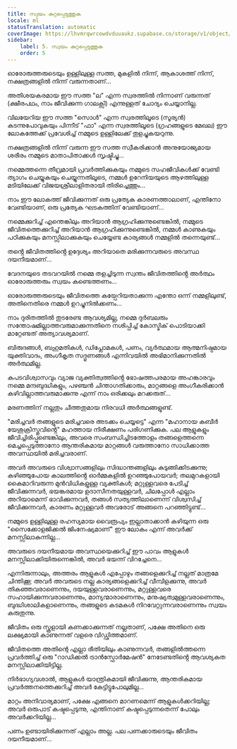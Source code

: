 ```yaml
---
title: സ്വയം കുറ്റപ്പെടുത്തുക
locale: ml
statusTranslation: automatic
coverImage: https://lhvmrqwrcowdvduuaukz.supabase.co/storage/v1/object/public/strapi-uploads/small_cover-tratado-de-psicologia-revolucionaria.webp-5e15e1cec4e0ebebcde5d7fc7565d8fd.webp
sidebar:
    label: 5. സ്വയം കുറ്റപ്പെടുത്തുക
    order: 5
---
```

ഓരോരുത്തരുടെയും ഉള്ളിലുള്ള സത്ത, മുകളിൽ നിന്ന്, ആകാശത്ത് നിന്ന്, നക്ഷത്രങ്ങളിൽ നിന്ന് വരുന്നതാണ്...

അതിശയകരമായ ഈ സത്ത "ല" എന്ന സ്വരത്തിൽ നിന്നാണ് വരുന്നത് (ക്ഷീരപഥം, നാം ജീവിക്കുന്ന ഗാലക്സി) എന്നുള്ളത് ചോദ്യം ചെയ്യാനില്ല.

വിലയേറിയ ഈ സത്ത "സൊൾ" എന്ന സ്വരത്തിലൂടെ (സൂര്യൻ) കടന്നുപോവുകയും പിന്നീട് "ഫാ" എന്ന സ്വരത്തിലൂടെ (ഗ്രഹങ്ങളുടെ മേഖല) ഈ ലോകത്തേക്ക് പ്രവേശിച്ച് നമ്മുടെ ഉള്ളിലേക്ക് തുളച്ചുകയറുന്നു.

നക്ഷത്രങ്ങളിൽ നിന്ന് വരുന്ന ഈ സത്ത സ്വീകരിക്കാൻ അനുയോജ്യമായ ശരീരം നമ്മുടെ മാതാപിതാക്കൾ സൃഷ്ടിച്ചു...

നമ്മെത്തന്നെ തീവ്രമായി പ്രവർത്തിക്കുകയും നമ്മുടെ സഹജീവികൾക്ക് വേണ്ടി ത്യാഗം ചെയ്യുകയും ചെയ്യുന്നതിലൂടെ, നമ്മൾ ഉറേനിയയുടെ ആഴത്തിലുള്ള മടിയിലേക്ക് വിജയശ്രീലാളിതരായി തിരിച്ചെത്തും...

നാം ഈ ലോകത്ത് ജീവിക്കുന്നത് ഒരു പ്രത്യേക കാരണത്താലാണ്, എന്തിനോ വേണ്ടിയാണ്, ഒരു പ്രത്യേക ഘടകത്തിന് വേണ്ടിയാണ്...

നമ്മെക്കുറിച്ച് എന്തെങ്കിലും അറിയാൻ ആഗ്രഹിക്കുന്നുണ്ടെങ്കിൽ, നമ്മുടെ ജീവിതത്തെക്കുറിച്ച് അറിയാൻ ആഗ്രഹിക്കുന്നുണ്ടെങ്കിൽ, നമ്മൾ കാണുകയും പഠിക്കുകയും മനസ്സിലാക്കുകയും ചെയ്യേണ്ട കാര്യങ്ങൾ നമ്മളിൽ തന്നെയുണ്ട്...

തൻ്റെ ജീവിതത്തിൻ്റെ ഉദ്ദേശ്യം അറിയാതെ മരിക്കുന്നവരുടെ അവസ്ഥ ദയനീയമാണ്...

വേദനയുടെ തടവറയിൽ നമ്മെ തളച്ചിടുന്ന സ്വന്തം ജീവിതത്തിൻ്റെ അർത്ഥം ഓരോരുത്തരും സ്വയം കണ്ടെത്തണം...

ഓരോരുത്തരുടെയും ജീവിതത്തെ കയ്പേറിയതാക്കുന്ന എന്തോ ഒന്ന് നമ്മളിലുണ്ട്, അതിനെതിരെ നമ്മൾ ഉറച്ചുനിൽക്കണം...

നാം ദുരിതത്തിൽ തുടരേണ്ട ആവശ്യമില്ല, നമ്മെ ദുർബലരും സന്തോഷമില്ലാത്തവരുമാക്കുന്നതിനെ നശിപ്പിച്ച് കോസ്മിക് പൊടിയാക്കി മാറ്റേണ്ടത് അത്യാവശ്യമാണ്.

ബിരുദങ്ങൾ, ബഹുമതികൾ, ഡിപ്ലോമകൾ, പണം, വ്യർത്ഥമായ ആത്മനിഷ്ഠമായ യുക്തിവാദം, അംഗീകൃത സദ്ഗുണങ്ങൾ എന്നിവയിൽ അഭിമാനിക്കുന്നതിൽ അർത്ഥമില്ല.

കപടവിശ്വാസവും വ്യാജ വ്യക്തിത്വത്തിൻ്റെ ഭോഷത്തപരമായ അഹങ്കാരവും നമ്മെ മന്ദബുദ്ധികളും, പഴഞ്ചൻ ചിന്താഗതിക്കാരും, മാറ്റങ്ങളെ അംഗീകരിക്കാൻ കഴിവില്ലാത്തവരുമാക്കുന്നു എന്ന് നാം ഒരിക്കലും മറക്കരുത്...

മരണത്തിന് നല്ലതും ചീത്തതുമായ നിരവധി അർത്ഥങ്ങളുണ്ട്.

"മരിച്ചവർ തങ്ങളുടെ മരിച്ചവരെ അടക്കം ചെയ്യട്ടെ" എന്ന "മഹാനായ കബീർ യേശുക്രിസ്തുവിൻ്റെ" മഹത്തായ നിരീക്ഷണം പരിഗണിക്കുക. പല ആളുകളും ജീവിച്ചിരിപ്പുണ്ടെങ്കിലും, അവരെ സംബന്ധിച്ചിടത്തോളം തങ്ങളെത്തന്നെ മെച്ചപ്പെടുത്താനോ ആന്തരികമായ മാറ്റങ്ങൾ വരുത്താനോ സാധിക്കാത്ത അവസ്ഥയിൽ മരിച്ചവരാണ്.

അവർ അവരുടെ വിശ്വാസങ്ങളിലും സിദ്ധാന്തങ്ങളിലും കുടുങ്ങിക്കിടക്കുന്നു; കഴിഞ്ഞുപോയ കാലത്തിൻ്റെ ഓർമ്മകളിൽ ഉറഞ്ഞുപോയവർ; തലമുറകളായി കൈമാറിവരുന്ന മുൻവിധികളുള്ള വ്യക്തികൾ; മറ്റുള്ളവരെ പേടിച്ച് ജീവിക്കുന്നവർ, ഭയങ്കരമായ ഉദാസീനതയുള്ളവർ, ചിലപ്പോൾ എല്ലാം അറിയാമെന്ന് ഭാവിക്കുന്നവർ, തങ്ങൾ സത്യത്തിലാണെന്ന് വിശ്വസിച്ച് ജീവിക്കുന്നവർ, കാരണം മറ്റുള്ളവർ അവരോട് അങ്ങനെ പറഞ്ഞിട്ടുണ്ട്...

നമ്മുടെ ഉള്ളിലുള്ള രഹസ്യമായ വൈരൂപ്യം ഇല്ലാതാക്കാൻ കഴിയുന്ന ഒരു "സൈക്കോളജിക്കൽ ജിംനേഷ്യമാണ്" ഈ ലോകം എന്ന് അവർക്ക് മനസ്സിലാകുന്നില്ല...

അവരുടെ ദയനീയമായ അവസ്ഥയെക്കുറിച്ച് ഈ പാവം ആളുകൾ മനസ്സിലാക്കിയിരുന്നെങ്കിൽ, അവർ ഭയന്ന് വിറച്ചേനെ...

എന്നിരുന്നാലും, അത്തരം ആളുകൾ എപ്പോഴും തങ്ങളെക്കുറിച്ച് നല്ലത് മാത്രമേ ചിന്തിക്കൂ; അവർ അവരുടെ നല്ല കാര്യങ്ങളെക്കുറിച്ച് വീമ്പിളക്കുന്നു, അവർ തികഞ്ഞവരാണെന്നും, ദയയുള്ളവരാണെന്നും, മറ്റുള്ളവരെ സഹായിക്കുന്നവരാണെന്നും, മാന്യന്മാരാണെന്നും, മനുഷ്യത്വമുള്ളവരാണെന്നും, ബുദ്ധിശാലികളാണെന്നും, തങ്ങളുടെ കടമകൾ നിറവേറ്റുന്നവരാണെന്നും സ്വയം കരുതുന്നു.

ജീവിതം ഒരു സ്കൂളായി കണക്കാക്കുന്നത് നല്ലതാണ്, പക്ഷേ അതിനെ ഒരു ലക്ഷ്യമായി കാണുന്നത് വളരെ വിഡ്ഢിത്തമാണ്.

ജീവിതത്തെ അതിന്റെ എല്ലാ രീതിയിലും കാണുന്നവർ, തങ്ങളിൽത്തന്നെ പ്രവർത്തിച്ച് ഒരു "റാഡിക്കൽ ട്രാൻസ്ഫോർമേഷൻ" നേടേണ്ടതിൻ്റെ ആവശ്യകത മനസ്സിലാക്കിയിട്ടില്ല.

നിർഭാഗ്യവശാൽ, ആളുകൾ യാന്ത്രികമായി ജീവിക്കുന്നു, ആന്തരികമായ പ്രവർത്തനത്തെക്കുറിച്ച് അവർ കേട്ടിട്ടുപോലുമില്ല...

മാറ്റം അനിവാര്യമാണ്, പക്ഷേ എങ്ങനെ മാറണമെന്ന് ആളുകൾക്കറിയില്ല; അവർ ഒരുപാട് കഷ്ടപ്പെടുന്നു, എന്തിനാണ് കഷ്ടപ്പെടുന്നതെന്ന് പോലും അവർക്കറിയില്ല...

പണം ഉണ്ടായിരിക്കുന്നത് എല്ലാം അല്ല. പല പണക്കാരുടെയും ജീവിതം ദയനീയമാണ്...

